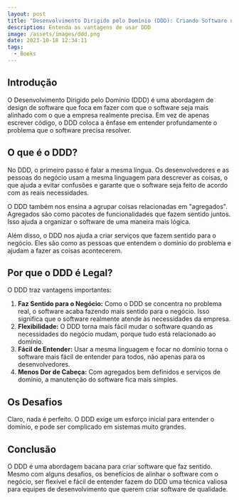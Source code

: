 ```yaml
---
layout: post
title: "Desenvolvimento Dirigido pelo Domínio (DDD): Criando Software que faz Sentido"
description: Entenda as vantagens de usar DDD
image: /assets/images/ddd.png
date: 2023-10-18 12:34:11
tags:
  - Books
---
```

## Introdução

O Desenvolvimento Dirigido pelo Domínio (DDD) é uma abordagem de design de software que foca em fazer com que o software seja mais alinhado com o que a empresa realmente precisa. Em vez de apenas escrever código, o DDD coloca a ênfase em entender profundamente o problema que o software precisa resolver.

## O que é o DDD?

No DDD, o primeiro passo é falar a mesma língua. Os desenvolvedores e as pessoas do negócio usam a mesma linguagem para descrever as coisas, o que ajuda a evitar confusões e garante que o software seja feito de acordo com as reais necessidades.

O DDD também nos ensina a agrupar coisas relacionadas em "agregados". Agregados são como pacotes de funcionalidades que fazem sentido juntos. Isso ajuda a organizar o software de uma maneira mais lógica.

Além disso, o DDD nos ajuda a criar serviços que fazem sentido para o negócio. Eles são como as pessoas que entendem o domínio do problema e ajudam a fazer as coisas acontecerem.

## Por que o DDD é Legal?

O DDD traz vantagens importantes:

1. **Faz Sentido para o Negócio:** Como o DDD se concentra no problema real, o software acaba fazendo mais sentido para o negócio. Isso significa que o software realmente atende às necessidades da empresa.
2. **Flexibilidade:** O DDD torna mais fácil mudar o software quando as necessidades do negócio mudam, porque tudo está relacionado ao domínio.
3. **Fácil de Entender:** Usar a mesma linguagem e focar no domínio torna o software mais fácil de entender para todos, não apenas para os desenvolvedores.
4. **Menos Dor de Cabeça:** Com agregados bem definidos e serviços de domínio, a manutenção do software fica mais simples.

## Os Desafios

Claro, nada é perfeito. O DDD exige um esforço inicial para entender o domínio, e pode ser complicado em sistemas muito grandes.

## Conclusão

O DDD é uma abordagem bacana para criar software que faz sentido. Mesmo com alguns desafios, os benefícios de alinhar o software com o negócio, ser flexível e fácil de entender fazem do DDD uma técnica valiosa para equipes de desenvolvimento que querem criar software de qualidade.